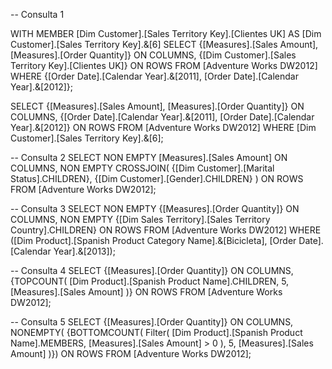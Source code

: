 -- Consulta 1

WITH MEMBER [Dim Customer].[Sales Territory Key].[Clientes UK] AS
			[Dim Customer].[Sales Territory Key].&[6]
SELECT
	{[Measures].[Sales Amount], [Measures].[Order Quantity]} ON COLUMNS,
	{[Dim Customer].[Sales Territory Key].[Clientes UK]} ON ROWS
FROM [Adventure Works DW2012]
WHERE {[Order Date].[Calendar Year].&[2011], 
	   [Order Date].[Calendar Year].&[2012]};

SELECT
	{[Measures].[Sales Amount], [Measures].[Order Quantity]} ON COLUMNS,
	{[Order Date].[Calendar Year].&[2011], 
	 [Order Date].[Calendar Year].&[2012]} ON ROWS
FROM [Adventure Works DW2012]
WHERE [Dim Customer].[Sales Territory Key].&[6];

-- Consulta 2
SELECT
	NON EMPTY [Measures].[Sales Amount] ON COLUMNS,
	NON EMPTY CROSSJOIN(
		{[Dim Customer].[Marital Status].CHILDREN},
		 {[Dim Customer].[Gender].CHILDREN}
	) ON ROWS
FROM [Adventure Works DW2012];


-- Consulta 3
SELECT 
	NON EMPTY {[Measures].[Order Quantity]} ON COLUMNS,
	NON EMPTY {[Dim Sales Territory].[Sales Territory Country].CHILDREN} ON ROWS
FROM [Adventure Works DW2012]
WHERE ([Dim Product].[Spanish Product Category Name].&[Bicicleta],
	   [Order Date].[Calendar Year].&[2013]);


-- Consulta 4
SELECT
	{[Measures].[Order Quantity]} ON COLUMNS,  
	{TOPCOUNT(
		[Dim Product].[Spanish Product Name].CHILDREN,
		5,
		[Measures].[Sales Amount]
	)} ON ROWS
FROM [Adventure Works DW2012];


-- Consulta 5
SELECT 
	{[Measures].[Order Quantity]} ON COLUMNS,
	 NONEMPTY(
	{BOTTOMCOUNT(
		Filter(
			[Dim Product].[Spanish Product Name].MEMBERS,
			[Measures].[Sales Amount] > 0
		), 
	5, [Measures].[Sales Amount]
	)}) ON ROWS
FROM [Adventure Works DW2012];